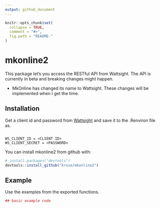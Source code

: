 ```yaml
---
output: github_document
---
```


<!-- README.md is generated from README.Rmd. Please edit that file -->

```r
knitr::opts_chunk$set(
  collapse = TRUE,
  comment = "#>",
  fig.path = "README-"
)
```

# mkonline2

This package let's you access the RESTful API from Wattsight. The API is currently in beta and breaking changes might happen.

* MkOnline has changed its name to Wattsight. These changes will be implemented when I get the time.

## Installation

Get a client id and password from [Wattsight](http://auth.wattsight.com/) and save it to the .Renviron file as.

```

WS_CLIENT_ID = <CLIENT ID>
WS_CLIENT_SECRET = <PASSWORD>

```

You can install mkonline2 from github with:

```r
# install.packages("devtools")
devtools::install_github("krose/mkonline2")
```

## Example

Use the examples from the exported functions.

```r
## basic example code
```
